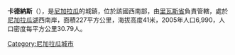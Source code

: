 '''卡德納斯'''（{{lang-es|Cárdenas}}），是[[尼加拉瓜|尼加拉瓜]]的城鎮，位於該國西南部，由[[里瓦斯省|里瓦斯省]]負責管轄，處於[[尼加拉瓜湖|尼加拉瓜湖]]西南岸，面積227平方公里，海拔高度41米，2005年人口6,990，人口密度每平方公里30.79人。

{{Coord|11|12|N|85|31|W|region:NI_type:city|display=title}}

{{Nicaragua-geo-stub}}
[[Category:尼加拉瓜城市|Category:尼加拉瓜城市]]